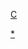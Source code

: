 <noinclude>
{{noteTA
|G9=Sports
|21=zh-cn:大运会;zh-hk:大運會;zh-tw:世大運;
|22=zh-cn:世界大学生运动会;zh-hk:世界大學生運動會;zh-tw:世界大學運動會;
|23=zh-cn:残奥会;zh-hk:殘奧會;zh-tw:帕運會;
}}
</noinclude>{{Navbox
|listclass=hlist
|name = 中国体育国家队
|title = [[中华人民共和国|<span style="color:yellow;">中国</span>]][[体育国家队|<span style="color:yellow;">体育国家队</span>]]
|titlestyle = background:#EE1C25;color:yellow;
|groupstyle = background:#EE1C25;color:yellow;
|image = [[File:Flag of the People%27s Republic of China.svg|180px|中華人民共和國國旗]]
|group1= 綜合運動會代表團
|list1 = 
*[[奧林匹克運動會中國代表團|奥运会]]
*[[帕拉林匹克運動會中國代表團|残奥会]]
*[[世界大学生运动会中国代表团|-{zh-cn:大运会;zh-hk:大運會;zh-tw:世大運;}-]]
*[[亞洲運動會中國代表團|亞運會]]
 
|group2 = 球类项目
|list2=
*[[中国国家乒乓球队|乒乓球]]
*[[中国国家篮球队|篮球]]（[[中国国家男子篮球队|男子]]
*[[中国国家男子奥运篮球队|男子国奥]]
*[[中国国家男子青年篮球队|男子U19]]
*[[中国国家男子少年篮球队|男子U17]]
*[[中国国家女子篮球队|女子]]
*[[中国国家女子青年篮球队|女子U19]]
*[[中国国家女子少年篮球队|女子U17]]）
*排球（[[中国国家男子排球队|男子]]
*[[中國國家女子排球隊|女子]]
*[[中国国家沙滩排球队|沙滩排球]]）
*[[中国之队|足球]]（[[中国国家足球队|男子]]
*[[中国国家奥林匹克足球队|男子U23]]
*[[中国国家青年足球队|男子U20]]
*[[中国国家少年足球队|男子U17]]
*[[中国14岁以下国家足球队|男子U14]]
*[[中国大学生足球队|大学生足球]]
*[[中国国家室内足球队|室内足球]]
*[[中国国家沙滩足球队|沙滩足球]]
*[[中国国家女子足球队|女子]]
*[[中国国家女子青年足球队|女子U20]]
*[[中国国家女子少年足球队|女子U17]]
*[[中国国家女子五人制足球队|女子室内足球]]）
*曲棍球（[[中国国家男子曲棍球队|男子]]
*[[中国国家女子曲棍球队|女子]]）
*手球（[[中国国家男子手球队|男子]]
*[[中国国家女子手球队|女子]]）
*冰壶（[[中国国家男子冰壶队|男子]]
*[[中国国家女子冰壶队|女子]]）
*冰球（[[中國男子冰球代表隊|男子]]
*[[中国国家男子U20冰球队|男子U20]]
*[[中國國家女子冰球隊|女子]]
*[[中国残奥冰球队|残奥]])
*橄榄球（[[中国国家男子橄榄球队|男子]]
*[[中国国家女子橄榄球队|女子]]）
*[[中國國家棒球隊|棒球]]
*[[中国国家垒球队|垒球]]
*网球（[[中国戴维斯杯队|男子]]
*[[中国协会杯队|女子]]）
*[[中国国家羽毛球队|羽毛球]]
*[[中国国家高尔夫球队|高尔夫]]
|group3= 重竞技与格斗项目
|list3=
*[[中国国家业余拳击队|业余拳击]]
*[[中国国家跆拳道队|跆拳道]]
*[[中国国家柔道队|柔道]]
*[[中国国家举重队|举重]]
*[[中国国家摔跤队|摔跤]]
*[[中国国家击剑队|击剑]]
|group4=游泳项目
|list4=
*水球（[[中国国家男子水球队|男子]]
*[[中国国家女子水球队|女子]]）
*[[中国国家跳水队|跳水]]
*[[中国国家游泳队|游泳]]
*[[中国国家花样游泳队|花样游泳]]
|group5=水上项目
|list5=
*[[中国国家帆船队|帆船]]
*[[中国国家皮划艇队|皮划艇]]
*[[中国国家赛艇队|赛艇]]
|group6=体操项目
|list6=
*[[中国国家体操队|体操]]（[[中国国家男子体操队|男子]]
*[[中国国家女子体操队|女子]]
*[[中国国家蹦床队|蹦床]]）
*[[中国国家艺术体操队|艺术体操]]
|group7=田径项目
|list7=
*[[中国国家田径队|田径]]
|group8=其它项目
|list8=
*[[中国国家射击队|射击]]
*[[中国国家射箭队|射箭]]
*[[中国国家自行车队|自行车]]
*[[中国国家铁人三项队|铁人三项]]
*[[中国国家现代五项队|现代五项]]
}}<noinclude>
[[Category:中国国家体育队模板|*]]
[[Category:中华人民共和国导航模板|{{PAGENAME}}]]
[[分類:體育國家隊導航模板|C]]
</noinclude>